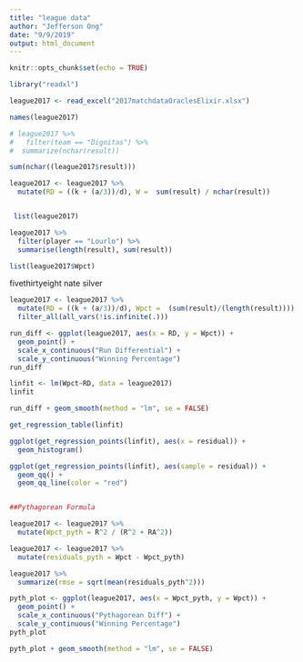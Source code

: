```yaml
---
title: "league data"
author: "Jefferson Ong"
date: "9/9/2019"
output: html_document
---
```


```r
knitr::opts_chunk$set(echo = TRUE)
```


```r
library("readxl")

league2017 <- read_excel("2017matchdataOraclesElixir.xlsx")
```

```r
names(league2017)
```

```r
# league2017 %>%
#   filter(team == "Dignitas") %>%
#  summarize(nchar(result))

sum(nchar((league2017$result)))

league2017 <- league2017 %>%
  mutate(RD = ((k + (a/3))/d), W =  sum(result) / nchar(result))


 list(league2017)
```
```r
league2017 %>%
  filter(player == "Lourlo") %>%
  summarise(length(result), sum(result))


```


```r
list(league2017$Wpct)
```

fivethirtyeight nate silver


```r
league2017 <- league2017 %>%
  mutate(RD = ((k + (a/3))/d), Wpct =  (sum(result)/(length(result)))) %>%
  filter_all(all_vars(!is.infinite(.)))

run_diff <- ggplot(league2017, aes(x = RD, y = Wpct)) +
  geom_point() +
  scale_x_continuous("Run Differential") +
  scale_y_continuous("Winning Percentage")
run_diff

linfit <- lm(Wpct~RD, data = league2017)
linfit

run_diff + geom_smooth(method = "lm", se = FALSE)

get_regression_table(linfit)

ggplot(get_regression_points(linfit), aes(x = residual)) +
  geom_histogram() 

ggplot(get_regression_points(linfit), aes(sample = residual)) + 
  geom_qq() +
  geom_qq_line(color = "red")


##Pythagorean Formula

league2017 <- league2017 %>%
  mutate(Wpct_pyth = R^2 / (R^2 + RA^2))

league2017 <- league2017 %>%
  mutate(residuals_pyth = Wpct - Wpct_pyth)

league2017 %>%
  summarize(rmse = sqrt(mean(residuals_pyth^2)))

pyth_plot <- ggplot(league2017, aes(x = Wpct_pyth, y = Wpct)) +
  geom_point() +
  scale_x_continuous("Pythagorean Diff") +
  scale_y_continuous("Winning Percentage")
pyth_plot

pyth_plot + geom_smooth(method = "lm", se = FALSE)
```
